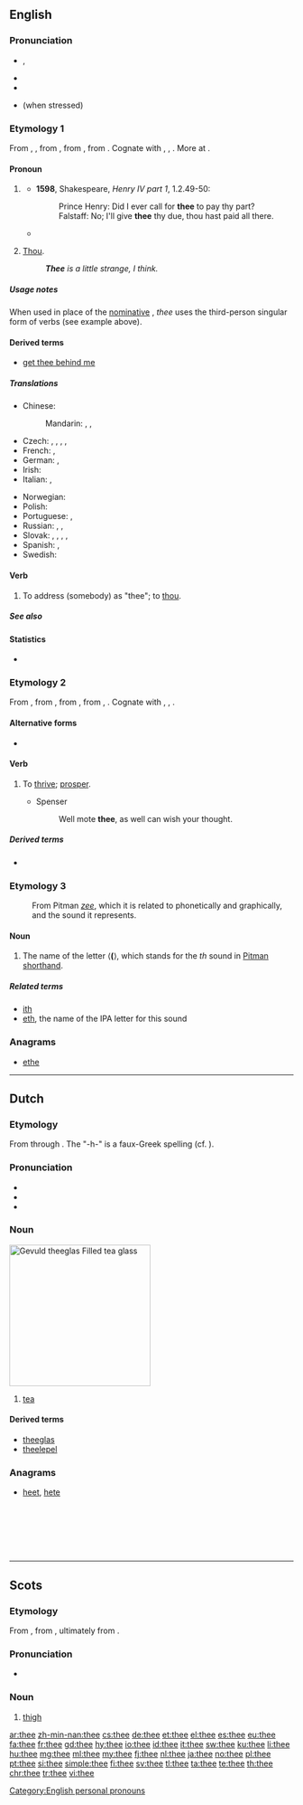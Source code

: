 {{also|thée}}
==English==
{{wikipedia}}

===Pronunciation===
* {{enPR|''th''ē}}, {{IPA|/ðiː/|lang=en}}
* {{audio|en-us-thee.ogg|Audio (US)|lang=en}}
* {{rhymes|iː|lang=en}}
* {{homophones|lang=en|the}} (when stressed)

===Etymology 1===
From {{etyl|enm|en}} {{term|thee|lang=enm}}, {{term|the|lang=enm}}, from {{etyl|ang|en}} {{term|þe|þē|thee|pos=originally dative, but later also accusative|lang=enm}}, from {{etyl|gem-pro|en}} {{m|gem-pro|*þiz||thee}}, from {{etyl|ine-pro|en}} {{m|ine-pro|*te||second-person singular pronoun}}. Cognate with {{etyl|nds-de|-}} {{term|du||thee|lang=nds-de}}, {{etyl|de|-}} {{term|dir||thee|pos=dative pron.|lang=de}}, {{etyl|is|-}} {{term|þér||thee|lang=is}}. More at {{l|en|thou}}.

====Pronoun====
{{en-pron|desc=second-person singular, objective case|nominative|thou|reflexive|thyself}}

# {{context|archaic|literary|lang=en}} {{non-gloss definition|[[objective case|Objective case]] of '''''[[thou]]'''''.}}
#* '''1598''', Shakespeare, ''Henry IV part 1'', 1.2.49-50:
#*: Prince Henry: Did I ever call for '''thee''' to pay thy part?
#*: Falstaff: No; I'll give '''thee''' thy due, thou hast paid all there.
#* {{quote-song|year=1742|composer={{w|Charles Wesley}}|title={{w|Come, O Thou Traveler Unknown}}|passage=Come, O thou Traveller unknown, / Whom still I hold, but cannot see! / My company before is gone, / And I am left alone with '''Thee'''; / With '''Thee''' all night I mean to stay, / And wrestle till the break of day.}}
# {{context|Quaker|Amish|Pennsylvania Dutch English|lang=en}} [[thou|Thou]].
#: '''''Thee''' is a little strange, I think.''

=====Usage notes=====
When used in place of the [[nominative case|nominative]] {{m|en|thou}}, ''thee'' uses the third-person singular form of verbs (see example above).

====Derived terms====
* [[get thee behind me]]

=====Translations=====
{{trans-top|Objective case of 'thou'}}
<!-- Grammar details like the ones below belong in the foreign entries, not English translation tables. -->
* Chinese:
*: Mandarin: {{t+|cmn|你|sc=Hani}}, {{t+|cmn|汝|sc=Hani}}, {{t+|cmn|尔|sc=Hani}}
* Czech: {{t+|cs|tě}}, {{t|cs|tebe}}, {{t+|cs|ti}}, {{t|cs|tobě}}, {{t|cs|tebou}}
* French: {{qualifier|informal and addressing one person; used after a preposition}} {{t+|fr|toi}}, {{qualifier|informal and addressing one person; used before a verb}} {{t+|fr|te}}
* German: {{t+|de|dich}}, {{t+|de|dir}}
* Irish: {{t|ga|thú}}
* Italian: {{qualifier|informal and addressing one person; used after a preposition}} {{t+|it|te}}, {{qualifier|informal and addressing one person; used before a verb}} {{t+|it|ti}}
{{trans-mid}}
* Norwegian: {{t+|no|deg}}
* Polish: {{t|pl|cię}}
* Portuguese: {{t+|pt|tu}}, {{t+|pt|ti}}
* Russian: {{t+|ru|тебя́}} {{qualifier|genitive, accusative}}, {{t+|ru|тебе́}} {{qualifier|dative, prepositional}}, {{t+|ru|тобо́й}} {{qualifier|instrumental}}
* Slovak: {{t|sk|ťa}}, {{t|sk|teba}}, {{t|sk|ti}}, {{t|sk|tebe}}, {{t|sk|tebou}}
* Spanish: {{t+|es|te}}, {{t+|es|ti}}
* Swedish: {{t+|sv|dig}}
{{trans-bottom}}
{{trans-see|thou}}

====Verb====
{{en-verb|thees|theeing|theed}}

# {{context|transitive|lang=en}} To address (somebody) as "thee"; to [[thou]].

=====See also=====
{{English personal pronouns}}

====Statistics====
* {{rank|case|fact|known|315|thee|hope|er|children}}

===Etymology 2===
From {{etyl|enm|en}} {{term|theen||to increase, prosper, flourish|lang=enm}}, from {{etyl|ang|en}} {{m|ang|þēon||to thrive, prosper, flourish, grow}}, from {{etyl|gem-pro|en}} {{m|gem-pro|*þinhaną||to thrive, succeed}}, from {{etyl|ine-pro|en}} {{m|ine-pro|*tenk-}}, {{m|ine-pro|*tenkh-||to succeed, turn out well}}. Cognate with {{etyl|nl|-}} {{term|gedijen||to flourish, thrive, prosper, succeed|lang=nl}}, {{etyl|de|-}} {{term|gedeihen||to thrive|lang=de}}, {{etyl|got|-}} {{m|got|𐌲𐌰𐌸𐌴𐌹𐌷𐌰𐌽||to increase, thrive}}.

====Alternative forms====
* {{l|en|the}} {{qualifier|Scotland}}

====Verb====
{{en-verb|thees|theeing|theed}}

# {{context|intransitive|archaic|literary|UK|_|dialectal|lang=en}} To [[thrive]]; [[prosper]].
#* Spenser
#*: Well mote '''thee''', as well can wish your thought.

=====Derived terms=====
* {{l|en|theedom}}

===Etymology 3===
: From Pitman ''[[zee]]'', which it is related to phonetically and graphically, and the sound it represents.

====Noun====
{{en-noun}}

# The name of the letter ⟨'''('''⟩, which stands for the ''th'' sound {{IPAchar|/ð/|lang=en}} in [[Pitman shorthand]].

=====Related terms=====
* [[ith]]
* [[eth]], the name of the IPA letter for this sound

===Anagrams===
* [[ethe#English|ethe]]

[[Category:English personal pronouns]]

----

==Dutch==
{{wikipedia|lang=nl}}

===Etymology===
From {{etyl|nan|nl}} {{term|茶|tr=tê|lang=nan}} through {{etyl|ms|nl}} {{term|te|lang=ms}}. The "-h-" is a faux-Greek spelling (cf. {{etyl|el|-}} {{term|τσάι|lang=el}}).

===Pronunciation===
* {{audio|Nl-thee.ogg|Audio|lang=nl}}
* {{rhymes|eː|lang=nl}}
* {{IPA|/teː/|lang=nl}}

===Noun===
[[Image:Kopje thee.jpg|thumb|250px|''Gevuld '''thee'''glas''<br>Filled '''tea''' glass]]
{{nl-noun|m|-en|theetje}}

# [[tea]]

====Derived terms====
* [[theeglas]]
* [[theelepel]]

===Anagrams===
* [[heet]], [[hete]]
<br>
<br>
<br>
<br>
<br>

----

==Scots==

===Etymology===
From {{etyl|ang|sco}} {{m|ang|þēoh}}, from {{etyl|gem-pro|sco}} {{m|gem-pro|*þeuhą}}, ultimately from {{etyl|ine-pro|sco}} {{m|ine-pro|*teuk-}}.

===Pronunciation===
* {{IPA|/θiː/|lang=sco}}

===Noun===
{{sco-noun}}

# [[thigh]]

[[ar:thee]]
[[zh-min-nan:thee]]
[[cs:thee]]
[[de:thee]]
[[et:thee]]
[[el:thee]]
[[es:thee]]
[[eu:thee]]
[[fa:thee]]
[[fr:thee]]
[[gd:thee]]
[[hy:thee]]
[[io:thee]]
[[id:thee]]
[[it:thee]]
[[sw:thee]]
[[ku:thee]]
[[li:thee]]
[[hu:thee]]
[[mg:thee]]
[[ml:thee]]
[[my:thee]]
[[fj:thee]]
[[nl:thee]]
[[ja:thee]]
[[no:thee]]
[[pl:thee]]
[[pt:thee]]
[[si:thee]]
[[simple:thee]]
[[fi:thee]]
[[sv:thee]]
[[tl:thee]]
[[ta:thee]]
[[te:thee]]
[[th:thee]]
[[chr:thee]]
[[tr:thee]]
[[vi:thee]]